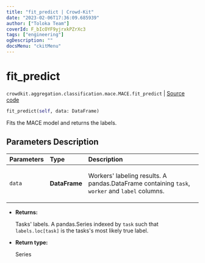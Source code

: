 ```yaml
---
title: "fit_predict | Crowd-Kit"
date: "2023-02-06T17:36:09.685939"
author: ["Toloka Team"]
coverId: F_bIcOYF9yjrxkPZrXc3
tags: ["engineering"]
ogDescription: ""
docsMenu: "ckitMenu"
---
```


# fit_predict
`crowdkit.aggregation.classification.mace.MACE.fit_predict` | [Source code](https://github.com/Toloka/crowd-kit/blob/v1.2.0/crowdkit/aggregation/classification/mace.py#L234)

```python
fit_predict(self, data: DataFrame)
```

Fits the MACE model and returns the labels.

## Parameters Description

| Parameters | Type | Description |
| :----------| :----| :-----------|
`data`|**DataFrame**|<p>Workers&#x27; labeling results. A pandas.DataFrame containing `task`, `worker` and `label` columns.</p>

* **Returns:**

  Tasks' labels.
A pandas.Series indexed by `task` such that `labels.loc[task]`
is the tasks's most likely true label.

* **Return type:**

  Series